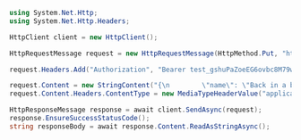 ```csharp
using System.Net.Http;
using System.Net.Http.Headers;

HttpClient client = new HttpClient();

HttpRequestMessage request = new HttpRequestMessage(HttpMethod.Put, "https://api.callbell.eu/v1/custom_statuses/8dbd6f6c-ec09-4b87-a04e-bef1c2ca41db");

request.Headers.Add("Authorization", "Bearer test_gshuPaZoeEG6ovbc8M79w0QyM");

request.Content = new StringContent("{\n        \"name\": \"Back in a bit\"\n  }");
request.Content.Headers.ContentType = new MediaTypeHeaderValue("application/json");

HttpResponseMessage response = await client.SendAsync(request);
response.EnsureSuccessStatusCode();
string responseBody = await response.Content.ReadAsStringAsync();

```